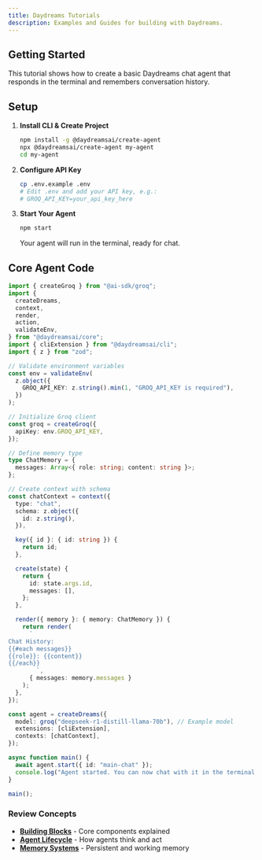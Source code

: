 ```yaml
---
title: Daydreams Tutorials
description: Examples and Guides for building with Daydreams.
---
```


## Getting Started

This tutorial shows how to create a basic Daydreams chat agent that responds in
the terminal and remembers conversation history.

## Setup

1.  **Install CLI & Create Project**

    ```bash title="create-new-agent.sh"
    npm install -g @daydreamsai/create-agent
    npx @daydreamsai/create-agent my-agent
    cd my-agent
    ```

2.  **Configure API Key**

    ```bash title=".env-setup"
    cp .env.example .env
    # Edit .env and add your API key, e.g.:
    # GROQ_API_KEY=your_api_key_here
    ```

3.  **Start Your Agent**

    ```bash title="start-agent.sh"
    npm start
    ```

    Your agent will run in the terminal, ready for chat.

## Core Agent Code

```typescript title="index.ts"
import { createGroq } from "@ai-sdk/groq";
import {
  createDreams,
  context,
  render,
  action,
  validateEnv,
} from "@daydreamsai/core";
import { cliExtension } from "@daydreamsai/cli";
import { z } from "zod";

// Validate environment variables
const env = validateEnv(
  z.object({
    GROQ_API_KEY: z.string().min(1, "GROQ_API_KEY is required"),
  })
);

// Initialize Groq client
const groq = createGroq({
  apiKey: env.GROQ_API_KEY,
});

// Define memory type
type ChatMemory = {
  messages: Array<{ role: string; content: string }>;
};

// Create context with schema
const chatContext = context({
  type: "chat",
  schema: z.object({
    id: z.string(),
  }),

  key({ id }: { id: string }) {
    return id;
  },

  create(state) {
    return {
      id: state.args.id,
      messages: [],
    };
  },

  render({ memory }: { memory: ChatMemory }) {
    return render(
      `
Chat History:
{{#each messages}}
{{role}}: {{content}}
{{/each}}
        `,
      { messages: memory.messages }
    );
  },
});

const agent = createDreams({
  model: groq("deepseek-r1-distill-llama-70b"), // Example model
  extensions: [cliExtension],
  contexts: [chatContext],
});

async function main() {
  await agent.start({ id: "main-chat" });
  console.log("Agent started. You can now chat with it in the terminal.");
}

main();
```

### Review Concepts

- **[Building Blocks](/docs/core/concepts/building-blocks)** - Core components
  explained
- **[Agent Lifecycle](/docs/core/concepts/agent-lifecycle)** - How agents think
  and act
- **[Memory Systems](/docs/core/concepts/memory)** - Persistent and working
  memory

